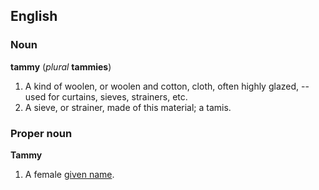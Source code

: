==English==
===Noun===
'''tammy''' (''plural'' '''tammies''')

#A kind of woolen, or woolen and cotton, cloth, often highly glazed, -- used for curtains, sieves, strainers, etc.
#A sieve, or strainer, made of this material; a tamis.

===Proper noun===
'''Tammy'''

#A female [[given name]].